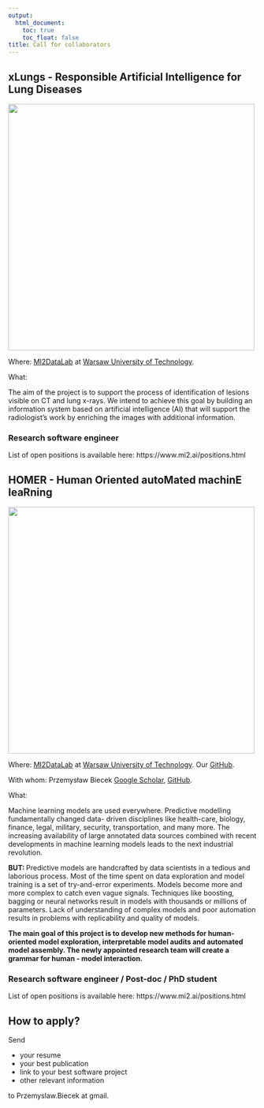 ```yaml
---
output:
  html_document: 
    toc: true
    toc_float: false
title: Call for collaborators 
---
```


<link rel="stylesheet" href="styles.css" type="text/css">

## xLungs - Responsible Artificial Intelligence for Lung Diseases

<img src="https://www.mi2.ai/images/projects_xlungs.jpg" width="500px">

Where: [MI2DataLab](http://mi2.mini.pw.edu.pl/) at [Warsaw University of Technology](https://www.mini.pw.edu.pl/). 

What:

The aim of the project is to support the process of identification of lesions visible on CT and lung x-rays. We intend to achieve this goal by building an information system based on artificial intelligence (AI) that will support the radiologist’s work by enriching the images with additional information.

### Research software engineer 

List of open positions is available here: https://www.mi2.ai/positions.html


## HOMER - Human Oriented autoMated machinE leaRning

<img src="images/homer.png" width="500px">

Where: [MI2DataLab](http://mi2.mini.pw.edu.pl/) at [Warsaw University of Technology](https://www.mini.pw.edu.pl/). Our [GitHub](https://github.com/ModelOriented/).

With whom: Przemysław Biecek [Google Scholar](https://scholar.google.com/citations?user=Af0O75cAAAAJ), [GitHub](https://github.com/pbiecek/). 

What:

Machine learning models are used everywhere. Predictive modelling fundamentally changed data-
driven disciplines like health-care, biology, finance, legal, military, security, transportation, and many
more. The increasing availability of large annotated data sources combined with recent developments in
machine learning models leads to the next industrial revolution.

**BUT: **Predictive models are handcrafted by data scientists in a tedious and laborious process.
Most of the time spent on data exploration and model training is a set of try-and-error experiments.
Models become more and more complex to catch even vague signals. Techniques like boosting, bagging
or neural networks result in models with thousands or millions of parameters. Lack of understanding
of complex models and poor automation results in problems with replicability and quality of models.

**The main goal of this project is to develop new methods for human-oriented model exploration, interpretable model audits and automated model assembly. The newly appointed research team will create a grammar for human - model interaction.**

### Research software engineer / Post-doc / PhD student

List of open positions is available here: https://www.mi2.ai/positions.html


## How to apply?

Send 

* your resume
* your best publication
* link to your best software project
* other relevant information

to Przemyslaw.Biecek at gmail.
